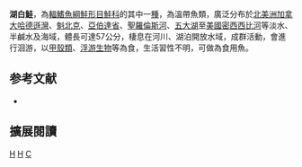 {{Speciesbox 
| taxon = Coregonus artedi
| status = LC
| status_system = IUCN3.1
| authority = [[Lesueur|Lesueur]], 1818
| synonyms = *''Argyrosomus artedi'', Lesueur, 1818
*''Leucichthys artedi'', Lesueur, 1818
*''Salmo artedi'', Lesueur, 1818
*''Coregonus actedii'', Lesueur, 1818
}}

'''湖白鮭'''，為[[輻鰭魚綱|輻鰭魚綱]][[鮭形目|鮭形目]][[鮭科|鮭科]]的其中一[[種|種]]，為溫帶魚類，廣泛分布於[[北美洲|北美洲]][[加拿大|加拿大]][[哈德遜灣|哈德遜灣]]、[[魁北克|魁北克]]、[[亞伯達省|亞伯達省]]、[[聖羅倫斯河|聖羅倫斯河]]、[[五大湖|五大湖]]至[[美國|美國]][[密西西比河|密西西比河]]等淡水、半鹹水及海域，體長可達57公分，棲息在河川、湖泊開放水域，成群活動，會進行洄游，以[[甲殼類|甲殼類]]、[[浮游生物|浮游生物]]等為食，生活習性不明，可做為食用魚。

==参考文献==
*{{FishBase_species|genus=Coregonus|species=artedi|year=2015|month=10}}

== 擴展閱讀 ==
{{refbegin}}
{{wikispecies-inline|Coregonus artedi|湖白鮭}}
{{refend}}
{{Taxonbar|from=Q2234656}}

[[Category:食用魚|H]]
[[Category:白鮭屬|H]]
[[Category:1818年描述的鱼类|C]]